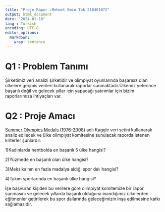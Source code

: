 ```yaml
---
title: "Proje Rapor :Mehmet Emin Tok 210401072"
output: html_document
date: "2024-01-18"
lang : Turkish
encoding: UTF-8
editor_options: 
  markdown: 
    wrap: sentence
---
```




# Q1 : Problem Tanımı

Şirketimiz veri analizi şirketidir ve olimpiyat oyunlarında başarısız olan ülkelere geçmis verileri kullanarak raporlar sunmaktadır.Ülkemiz yeterince başarılı değil ve gelecek yıllar için yapacağı yatırımlar için bizim raporlarımıza ihtiyaçları var.

# Q2 : Proje Amacı

[Summer Olympics Medals (1976-2008)](https://www.kaggle.com/datasets/divyansh22/summer-olympics-medals?resource=download) adlı Kaggle veri setini kullanarak analiz edilecek ve ülke olimpiyat komitesine sunulacak raporda istenen kriterler şunlardır: 

1)Kadınlarda hentbolda en başarılı 5 ülke hangisi?

2)Yüzmede en başarılı olan ülke hangisi?

3)Meksika'nın en fazla madalya aldığı spor dalı hangisi?

4)Takım sporlarında en başarılı ülke hangisi?

İşe başvuran kişiden bu verilere göre olimpiyat komitemize bir rapor sunmasını ve gelecek yıllarda başarılı olduğuna inandığımız ülkelerden eğitmenler getirilerek bu spor dallarında geleceğimizin inşa edilmesine katkı sağlamasıdır.

